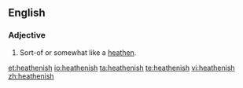 ==English==

===Adjective===
{{en-adj}}

# Sort-of or somewhat like a [[heathen]].

[[et:heathenish]]
[[io:heathenish]]
[[ta:heathenish]]
[[te:heathenish]]
[[vi:heathenish]]
[[zh:heathenish]]